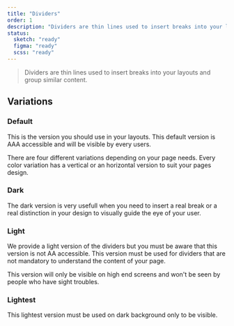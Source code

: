 ```yaml
---
title: "Dividers"
order: 1
description: "Dividers are thin lines used to insert breaks into your layouts and group similar content."
status:
  sketch: "ready"
  figma: "ready"
  scss: "ready"
---
```


> Dividers are thin lines used to insert breaks into your layouts and group similar content.

## Variations

### Default

This is the version you should use in your layouts. This default version is AAA accessible and will be visible by every users.

There are four different variations depending on your page needs. Every color variation has a vertical or an horizontal version to suit your pages design.

<Preview path="default" nude />

### Dark

The dark version is very usefull when you need to insert a real break or a real distinction in your design to visually guide the eye of your user.

<Preview path="divider-dark" nude />

### Light

We provide a light version of the dividers but you must be aware that this version is not AA accessible. This version must be used for dividers that are not mandatory to understand the content of your page.

<Preview path="divider-light" nude />

<Highlight theme="warning" title="Be aware">

This version will only be visible on high end screens and won't be seen by people who have sight troubles.

</Highlight>

### Lightest

This lightest version must be used on dark background only to be visible.

<Preview path="divider-lightest" nude />
